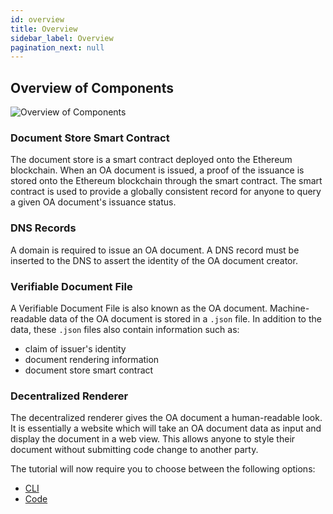 ```yaml
---
id: overview
title: Overview
sidebar_label: Overview
pagination_next: null
---
```



<Flow />

## Overview of Components

![Overview of Components](/docs/tutorial/verifiable-documents/ethereum/overview/overview.png)

### Document Store Smart Contract

The document store is a smart contract deployed onto the Ethereum blockchain. When an OA document is issued, a proof of the issuance is stored onto the Ethereum blockchain through the smart contract. The smart contract is used to provide a globally consistent record for anyone to query a given OA document's issuance status.

### DNS Records

A domain is required to issue an OA document. A DNS record must be inserted to the DNS to assert the identity of the OA document creator.

### Verifiable Document File

A Verifiable Document File is also known as the OA document. Machine-readable data of the OA document is stored in a `.json` file. In addition to the data, these `.json` files also contain information such as:

- claim of issuer's identity
- document rendering information
- document store smart contract

### Decentralized Renderer

The decentralized renderer gives the OA document a human-readable look. It is essentially a website which will take an OA document data as input and display the document in a web view. This allows anyone to style their document without submitting code change to another party.

The tutorial will now require you to choose between the following options:

- [CLI](/docs/tutorial/advanced/verifiable-documents/ethereum/document-store/document-store-cli)
- [Code](/docs/tutorial/advanced/verifiable-documents/ethereum/document-store/document-store-code)

<Flow />
